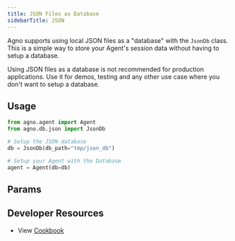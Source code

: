 ```yaml
---
title: JSON Files as Database
sidebarTitle: JSON
---
```


Agno supports using local JSON files as a "database" with the `JsonDb` class.
This is a simple way to store your Agent's session data without having to setup a database.

<Warning>
Using JSON files as a database is not recommended for production applications.
Use it for demos, testing and any other use case where you don't want to setup a database.
</Warning>

## Usage

```python json_for_agent.py
from agno.agent import Agent
from agno.db.json import JsonDb

# Setup the JSON database
db = JsonDb(db_path="tmp/json_db")

# Setup your Agent with the Database
agent = Agent(db=db)
```

## Params

<Snippet file="db-json-params.mdx" />

## Developer Resources

- View [Cookbook](https://github.com/agno-agi/agno/tree/main/cookbook/db/json/json_for_agent.py)